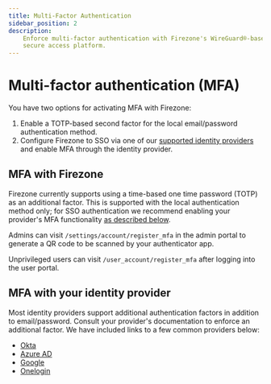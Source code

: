 ```yaml
---
title: Multi-Factor Authentication
sidebar_position: 2
description: 
    Enforce multi-factor authentication with Firezone's WireGuard®-based
    secure access platform.
---
```


# Multi-factor authentication (MFA)

You have two options for activating MFA with Firezone:

1. Enable a TOTP-based second factor for the local email/password
authentication method.
1. Configure Firezone to SSO via one of our [supported identity providers
](../#integrate-an-sso-provider) and enable MFA through the identity provider.

## MFA with Firezone

Firezone currently supports using a time-based one time password
(TOTP) as an additional factor. This is supported with the local authentication
method only; for SSO authentication we recommend enabling your provider's MFA
functionality [as described below](#mfa-with-identity-provider).

Admins can visit `/settings/account/register_mfa` in the admin portal to
generate a QR code to be scanned by your authenticator app.

Unprivileged users can visit `/user_account/register_mfa` after logging into
the user portal.

## MFA with your identity provider

Most identity providers support additional authentication factors in addition to
email/password. Consult your provider's documentation to enforce an
additional factor. We have included links to a few common providers below:

* [Okta](https://help.okta.com/en-us/Content/Topics/Security/mfa/mfa-home.htm)
* [Azure AD](https://docs.microsoft.com/en-us/azure/active-directory/authentication/concept-mfa-howitworks)
* [Google](https://support.google.com/a/answer/175197)
* [Onelogin](https://www.onelogin.com/getting-started/free-trial-plan/add-mfa)
